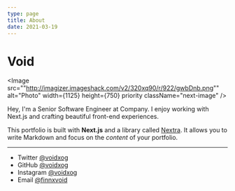 ```yaml
---
type: page
title: About
date: 2021-03-19
---
```


# Void

<Image
  src=""http://imagizer.imageshack.com/v2/320xq90/r/922/gwbDnb.png""
  alt="Photo"
  width={1125}
  height={750}
  priority
  className="next-image"
/>

Hey, I'm a Senior Software Engineer at Company. I enjoy working with Next.js and crafting beautiful front-end experiences.

This portfolio is built with **Next.js** and a library called [Nextra](https://nextra.vercel.app/). It allows you to write Markdown and focus on the _content_ of your portfolio.

---

- Twitter [@voidxog](https://twitter.com/voidxog)
- GitHub [@voidxog](https://github.com/voidxog)
- Instagram [@voidxog](https://instagram.com/voidxog)
- Email [@finnxvoid](finnxvoid@icloud.com)

